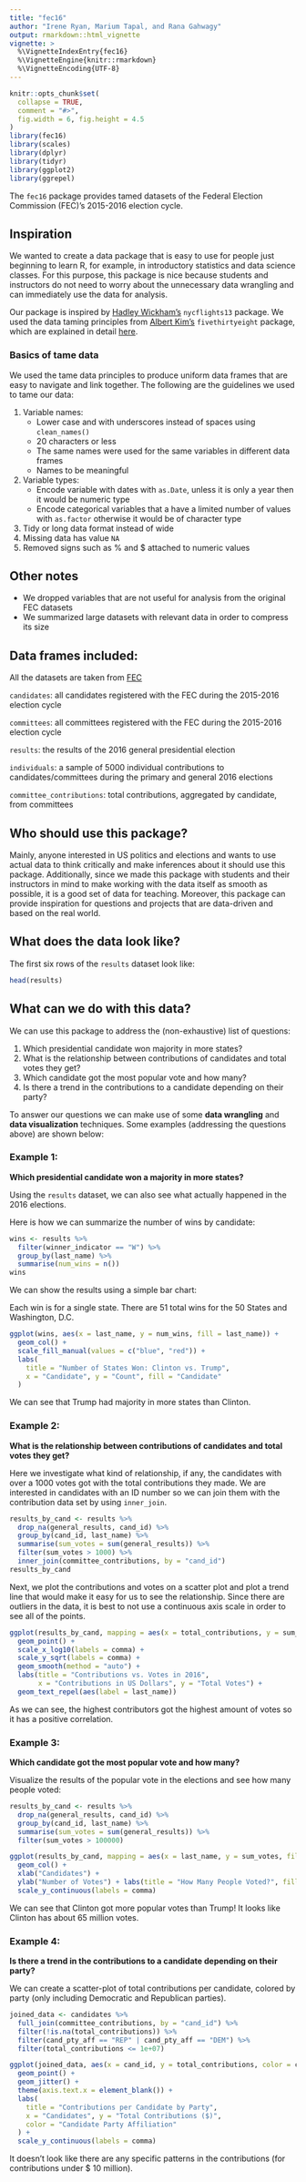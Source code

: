 ```yaml
---
title: "fec16"
author: "Irene Ryan, Marium Tapal, and Rana Gahwagy"
output: rmarkdown::html_vignette
vignette: >
  %\VignetteIndexEntry{fec16}
  %\VignetteEngine{knitr::rmarkdown}
  %\VignetteEncoding{UTF-8}
---
```


```r
knitr::opts_chunk$set(
  collapse = TRUE,
  comment = "#>",
  fig.width = 6, fig.height = 4.5
)
library(fec16)
library(scales)
library(dplyr)
library(tidyr)
library(ggplot2)
library(ggrepel)
```

The `fec16` package provides tamed datasets of the Federal Election Commission (FEC)'s 2015-2016 election cycle. 

## Inspiration 
We wanted to create a data package that is easy to use for people just beginning to learn R, for example, in introductory statistics and data science classes. For this purpose, this package is nice because students and instructors do not need to worry about the unnecessary data wrangling and can immediately use the data for analysis. 

Our package is inspired by [Hadley Wickham's](https://github.com/hadley/nycflights13) `nycflights13` package. We used the data taming principles from [Albert Kim's](https://github.com/rudeboybert/fivethirtyeight) `fivethirtyeight` package, which are explained in detail [here](https://escholarship.org/uc/item/0rx1231m).


### Basics of tame data 

We used the tame data principles to produce uniform data frames that are easy to navigate and link together. The following are the guidelines we used to tame our data:

1. Variable names: 
   * Lower case and with underscores instead of spaces using `clean_names()`
   * 20 characters or less
   * The same names were used for the same variables in different data frames 
   * Names to be meaningful 
2. Variable types:
   * Encode variable with dates with `as.Date`, unless it is only a year then it would be numeric type
   * Encode categorical variables that a have a limited number of values with `as.factor` otherwise it would be of character type
3. Tidy or long data format instead of wide 
4. Missing data has value `NA`
5. Removed signs such as % and $ attached to numeric values

## Other notes

-  We dropped variables that are not useful for analysis from the original FEC datasets 
-  We summarized large datasets with relevant data in order to compress its size

## Data frames included: 

All the datasets are taken from [FEC](https://www.fec.gov/data/browse-data/?tab=bulk-data) 

`candidates`: all candidates registered with the FEC during the 2015-2016 election cycle

`committees`: all committees registered with the FEC during the 2015-2016 election cycle

`results`: the results of the 2016 general presidential election

`individuals`: a sample of 5000 individual contributions to candidates/committees during the primary and general 2016 elections

`committee_contributions`: total contributions, aggregated by candidate, from committees

## Who should use this package? 

Mainly, anyone interested in US politics and elections and wants to use actual data to think critically and make inferences about it should use this package. Additionally, since we made this package with students and their instructors in mind to make working with the data itself as smooth as possible, it is a good set of data for teaching. Moreover, this package can provide inspiration for questions and projects that are data-driven and based on the real world. 

## What does the data look like?

The first six rows of the `results` dataset look like:
```r
head(results)
```

## What can we do with this data?

We can use this package to address the (non-exhaustive) list of questions: 

  1. Which presidential candidate won majority in more states?
  2. What is the relationship between contributions of candidates and total votes they get? 
  3. Which candidate got the most popular vote and how many?
  4. Is there a trend in the contributions to a candidate depending on their party?

To answer our questions we can make use of some **data wrangling** and **data visualization** techniques. Some examples (addressing the questions above) are shown below:

### Example 1:

**Which presidential candidate won a majority in more states?**

Using the `results` dataset, we can also see what actually happened in the 2016 elections.

Here is how we can summarize the number of wins by candidate:
```r
wins <- results %>%
  filter(winner_indicator == "W") %>%
  group_by(last_name) %>%
  summarise(num_wins = n())
wins
```

We can show the results using a simple bar chart:

Each win is for a single state. There are 51 total wins for the 50 States and Washington, D.C.
```r
ggplot(wins, aes(x = last_name, y = num_wins, fill = last_name)) + 
  geom_col() +
  scale_fill_manual(values = c("blue", "red")) + 
  labs(
    title = "Number of States Won: Clinton vs. Trump",
    x = "Candidate", y = "Count", fill = "Candidate"
  )
```

We can see that Trump had majority in more states than Clinton.

### Example 2:

**What is the relationship between contributions of candidates and total votes they get?**

Here we investigate what kind of relationship, if any, the candidates with over a 1000 votes got with the total contributions they made. We are interested in candidates with an ID number so we can join them with the contribution data set by using `inner_join`.

```r
results_by_cand <- results %>%
  drop_na(general_results, cand_id) %>%
  group_by(cand_id, last_name) %>%
  summarise(sum_votes = sum(general_results)) %>%
  filter(sum_votes > 1000) %>%
  inner_join(committee_contributions, by = "cand_id")
results_by_cand
```

Next, we plot the contributions and votes on a scatter plot and plot a trend line that would make it easy for us to see the relationship. Since there are outliers in the data, it is best to not use a continuous axis scale in order to see all of the points. 

```r
ggplot(results_by_cand, mapping = aes(x = total_contributions, y = sum_votes)) +
  geom_point() +
  scale_x_log10(labels = comma) +
  scale_y_sqrt(labels = comma) +
  geom_smooth(method = "auto") +
  labs(title = "Contributions vs. Votes in 2016", 
       x = "Contributions in US Dollars", y = "Total Votes") + 
  geom_text_repel(aes(label = last_name))
```

As we can see, the highest contributors got the highest amount of votes so it has a positive correlation. 


### Example 3:

**Which candidate got the most popular vote and how many?**

Visualize the results of the popular vote in the elections and see how many people voted: 
```r
results_by_cand <- results %>%
  drop_na(general_results, cand_id) %>%
  group_by(cand_id, last_name) %>%
  summarise(sum_votes = sum(general_results)) %>%
  filter(sum_votes > 100000)

ggplot(results_by_cand, mapping = aes(x = last_name, y = sum_votes, fill = last_name)) +
  geom_col() +
  xlab("Candidates") +
  ylab("Number of Votes") + labs(title = "How Many People Voted?", fill = "Candidate") +
  scale_y_continuous(labels = comma)
```

We can see that Clinton got more popular votes than Trump! It looks like Clinton has about 65 million votes.


### Example 4:

**Is there a trend in the contributions to a candidate depending on their party?**

We can create a scatter-plot of total contributions per candidate, colored by party (only including Democratic and Republican parties).
```r
joined_data <- candidates %>%
  full_join(committee_contributions, by = "cand_id") %>%
  filter(!is.na(total_contributions)) %>%
  filter(cand_pty_aff == "REP" | cand_pty_aff == "DEM") %>%
  filter(total_contributions <= 1e+07)

ggplot(joined_data, aes(x = cand_id, y = total_contributions, color = cand_pty_aff)) +
  geom_point() +
  geom_jitter() +
  theme(axis.text.x = element_blank()) +
  labs(
    title = "Contributions per Candidate by Party",
    x = "Candidates", y = "Total Contributions ($)",
    color = "Candidate Party Affiliation"
  ) +
  scale_y_continuous(labels = comma)
```

It doesn't look like there are any specific patterns in the contributions (for contributions under $ 10 million).


